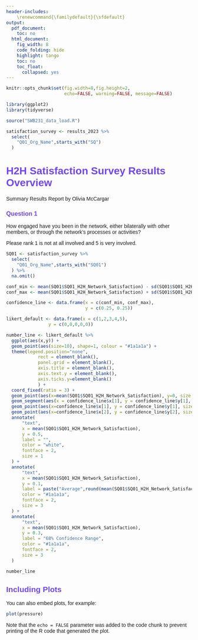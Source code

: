 ```yaml
---
header-includes:
    \renewcommand{\familydefault}{\sfdefault}
output:
  pdf_document:
    toc: no
  html_document:
    fig_width: 8
    code_folding: hide
    highlight: tango
    toc: no
    toc_float:
      collapsed: yes
---
```


```r
knitr::opts_chunk$set(fig.width=8,fig.height=2,      
                      echo=FALSE, warning=FALSE, message=FALSE)

```

```r
library(ggplot2)
library(tidyverse)

source("SWB231_data_load.R")

satisfaction_survey <- results_2023 %>%
  select(
    "Q01_Org_Name",starts_with("SQ")
  )

```
<style>
body {
color: #1a1a1a;
font-family: Calibre, Arial, sans-serif;
}
h1, h2, h3 {
color: #7045ff;
}
</style>

# <span style="text-align: center;">H2H Satisfaction Survey Results Overview</span>
<span style="text-align: center;">Summary Results Report by Olivia McCargar</span>


### Question 1

How engaged have you been in the network, either bilaterally with other members, or through the network’s processes or activities?

Please rank 1 is not at all involved and 5 is very involved.  

```r

SQ01 <- satisfaction_survey %>%
  select(
    "Q01_Org_Name",starts_with("SQ01")
  ) %>% 
  na.omit()

conf_min <- mean(SQ01$SQ01_H2H_Network_Satisfaction) - sd(SQ01$SQ01_H2H_Network_Satisfaction)
conf_max <- mean(SQ01$SQ01_H2H_Network_Satisfaction) + sd(SQ01$SQ01_H2H_Network_Satisfaction)

confidence_line <- data.frame(x = c(conf_min, conf_max),
                              y = c(0.25, 0.25))

likert_default <- data.frame(x = c(1,2,3,4,5),
                y = c(0,0,0,0,0))

number_line <- likert_default %>% 
  ggplot(aes(x,y)) +
  geom_point(aes(size=10), shape=1, colour = "#1a1a1a") +
  theme(legend.position="none", 
            rect = element_blank(),
            panel.grid = element_blank(),
            axis.title = element_blank(),
            axis.text.y = element_blank(),
            axis.ticks.y=element_blank()
            ) +
  coord_fixed(ratio = 3) +
  geom_point(aes(x=mean(SQ01$SQ01_H2H_Network_Satisfaction), y=0, size = 10), colour="#7045ff") +
  geom_segment(aes(x = confidence_line$x[1], y = confidence_line$y[1], xend = confidence_line$x[2], yend = confidence_line$y[2]), colour="#7045ff") +
  geom_point(aes(x=confidence_line$x[1], y = confidence_line$y[1], size = 10), shape = "|", colour="#7045ff") +
  geom_point(aes(x=confidence_line$x[2], y = confidence_line$y[2], size = 10), shape = "|", colour="#7045ff") +
  annotate(
      "text", 
      x = mean(SQ01$SQ01_H2H_Network_Satisfaction), 
      y = 0.5, 
      label = "",
      color = "white",
      fontface = 2,
      size = 1
  ) +
  annotate(
      "text", 
      x = mean(SQ01$SQ01_H2H_Network_Satisfaction), 
      y = 0.1, 
      label = paste("Average",round(mean(SQ01$SQ01_H2H_Network_Satisfaction),2)),
      color = "#1a1a1a",
      fontface = 2,
      size = 3
  ) +
  annotate(
      "text", 
      x = mean(SQ01$SQ01_H2H_Network_Satisfaction), 
      y = 0.3, 
      label = "68% Confidence Range",
      color = "#1a1a1a",
      fontface = 2,
      size = 3
  )

number_line

```

## Including Plots

You can also embed plots, for example:

```r
plot(pressure)
```

Note that the `echo = FALSE` parameter was added to the code chunk to prevent printing of the R code that generated the plot.
